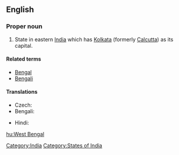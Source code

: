 ==English==
{{wikipedia}}

===Proper noun===
{{infl|en|proper noun|head=[[West]] [[Bengal]]}}

# State in eastern [[India]] which has [[Kolkata]] (formerly [[Calcutta]]) as its capital.

====Related terms====
*[[Bengal]]
*[[Bengali]]

====Translations====
{{trans-top|state}}
* Czech: {{t|cs|Západní Bengálsko|n}}
* Bengali: {{t|bn|পশ্চিম বঙ্গ|tr=Pôščim Bôṅgô|sc=Beng}}
{{trans-mid}}
* Hindi: {{t|hi|पश्चिम बंगाल|tr=paścim baṅgāl|sc=Deva}}
{{trans-bottom}}

[[Category:India]]
[[Category:States of India]]

[[hu:West Bengal]]
